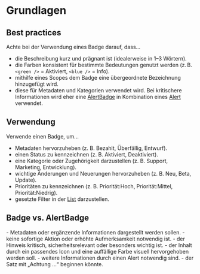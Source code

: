 # Grundlagen

 ## Best practices

 Achte bei der Verwendung eines Badge darauf, dass...

- die Beschreibung kurz und prägnant ist (idealerweise in 1–3 Wörtern).
- die Farben konsistent für bestimmte Bedeutungen genutzt werden (z. B. `<green />` = Aktiviert, `<blue />` = Info).
- mithilfe eines Scopes dem Badge eine übergeordnete Bezeichnung hinzugefügt wird.
- diese für Metadaten und Kategorien verwendet wird. Bei kritischere Informationen wird eher eine [AlertBadge](/03-components/status/alert-badge) in Kombination eines [Alert](/03-components/status/alert) verwendet.

 ## Verwendung

 Verwende einen Badge, um...

- Metadaten hervorzuheben (z. B. Bezahlt, Überfällig, Entwurf).
- einen Status zu kennzeichnen (z. B. Aktiviert, Deaktiviert).
- eine Kategorie oder Zugehörigkeit darzustellen (z. B. Support, Marketing, Entwicklung).
- wichtige Änderungen und Neuerungen hervorzuheben (z. B. Neu, Beta, Update).
- Prioritäten zu kennzeichnen (z. B. Priorität:Hoch, Priorität:Mittel, Priorität:Niedrig).
- gesetzte Filter in der [List](/03-components/structure/list) darzustellen.

 ## Badge vs. AlertBadge

<DoAndDont>

  <Plain heading="Verwende ein Badge, wenn z. B. ...">
    - Metadaten oder ergänzende Informationen dargestellt werden sollen.
    - keine sofortige Aktion oder erhöhte Aufmerksamkeit notwendig ist.


  </Plain>

   <Plain heading="Verwende ein AlertBadge, wenn z. B. ...">
    - der Hinweis kritisch, sicherheitsrelevant oder besonders wichtig ist.
    - der Inhalt durch ein passendes Icon und eine auffällige Farbe visuell hervorgehoben werden soll.
    - weitere Informationen durch einen Alert notwendig sind.
    - der Satz mit „Achtung …“ beginnen könnte.


  </Plain>
</DoAndDont>
